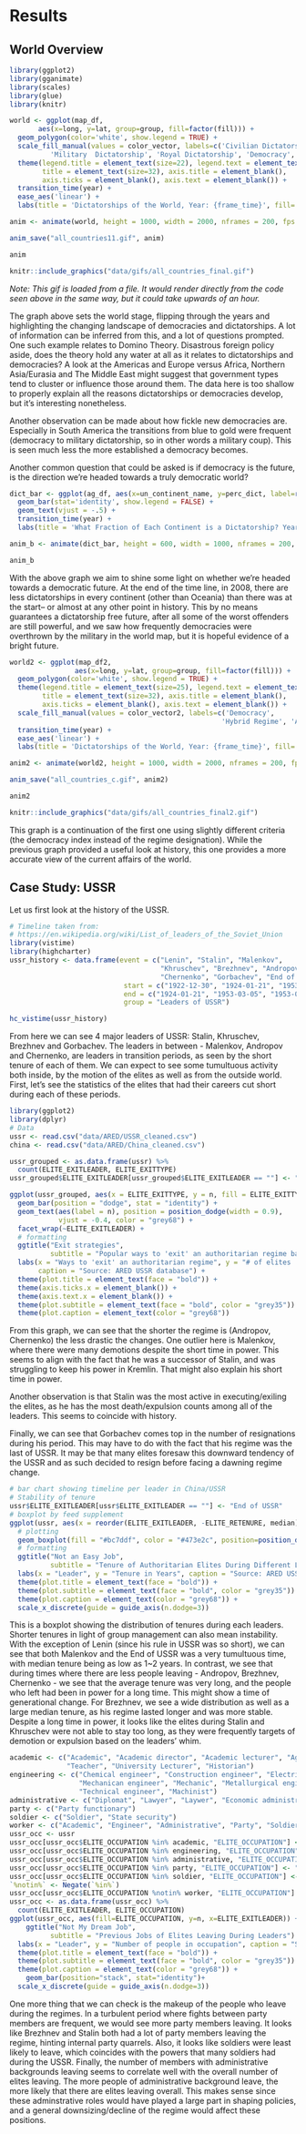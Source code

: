 # Results

## World Overview

```r

library(ggplot2)
library(gganimate)
library(scales)
library(glue)
library(knitr)

```

```r
world <- ggplot(map_df, 
       aes(x=long, y=lat, group=group, fill=factor(fill))) +
  geom_polygon(color='white', show.legend = TRUE) +
  scale_fill_manual(values = color_vector, labels=c('Civilian Dictatorship', 
          'Military  Dictatorship', 'Royal Dictatorship', 'Democracy', 'NA')) +
  theme(legend.title = element_text(size=22), legend.text = element_text(size=15),
        title = element_text(size=32), axis.title = element_blank(), 
        axis.ticks = element_blank(), axis.text = element_blank()) +
  transition_time(year) +
  ease_aes('linear') +
  labs(title = 'Dictatorships of the World, Year: {frame_time}', fill='Gov. Type')


```

```r

anim <- animate(world, height = 1000, width = 2000, nframes = 200, fps = 15, end_pause = 45, renderer = gifski_renderer())

anim_save("all_countries11.gif", anim)

anim

```

```r

knitr::include_graphics("data/gifs/all_countries_final.gif")

```

*Note: This gif is loaded from a file. It would render directly from the code seen above in the same way, but it could take upwards of an hour.*

The graph above sets the world stage, flipping through the years and highlighting the changing landscape of democracies and dictatorships. A lot of information can be inferred from this, and a lot of questions prompted. One such example relates to Domino Theory. Disastrous foreign policy aside, does the theory hold any water at all as it relates to dictatorships and democracies? A look at the Americas and Europe versus Africa, Northern Asia/Eurasia and The Middle East might suggest that government types tend to cluster or influence those around them. The data here is too shallow to properly explain all the reasons dictatorships or democracies develop, but it's interesting nonetheless. 

Another observation can be made about how fickle new democracies are. Especially in South America the transitions from blue to gold were frequent (democracy to military dictatorship, so in other words a military coup). This is seen much less the more established a democracy becomes.

Another common question that could be asked is if democracy is the future, is the direction we're headed towards a truly democratic world?


```r

dict_bar <- ggplot(ag_df, aes(x=un_continent_name, y=perc_dict, label=round(perc_dict, 2), fill=un_continent_name)) + 
  geom_bar(stat='identity', show.legend = FALSE) + 
  geom_text(vjust = -.5) +
  transition_time(year) +
  labs(title = 'What Fraction of Each Continent is a Dictatorship? Year: {frame_time}', x = "Continent", y = "Fraction")


```

```r

anim_b <- animate(dict_bar, height = 600, width = 1000, nframes = 200, fps = 10, end_pause = 30, renderer = gifski_renderer())

anim_b

```

With the above graph we aim to shine some light on whether we're headed towards a democratic future. At the end of the time line, in 2008, there are less dictatorships in every continent (other than Oceania) than there was at the start-- or almost at any other point in history. This by no means guarantees a dictatorship free future, after all some of the worst offenders are still powerful, and we saw how frequently democracies were overthrown by the military in the world map, but it is hopeful evidence of a bright future. 

```r

world2 <- ggplot(map_df2, 
                aes(x=long, y=lat, group=group, fill=factor(fill))) +
  geom_polygon(color='white', show.legend = TRUE) +
  theme(legend.title = element_text(size=25), legend.text = element_text(size=18),
        title = element_text(size=32), axis.title = element_blank(), 
        axis.ticks = element_blank(), axis.text = element_blank()) +
  scale_fill_manual(values = color_vector2, labels=c('Democracy', 
                                                    'Hybrid Regime', 'Authoritarian Regime', 'NA')) + 
  transition_time(year) +
  ease_aes('linear') +
  labs(title = 'Dictatorships of the World, Year: {frame_time}', fill='Gov Type')


```

```r

anim2 <- animate(world2, height = 1000, width = 2000, nframes = 200, fps = 20, end_pause = 60, renderer = gifski_renderer())

anim_save("all_countries_c.gif", anim2)

anim2

```

```r

knitr::include_graphics("data/gifs/all_countries_final2.gif")

```

This graph is a continuation of the first one using slightly different criteria (the democracy index instead of the regime designation). While the previous graph provided a useful look at history, this one provides a more accurate view of the current affairs of the world.


## Case Study: USSR

Let us first look at the history of the USSR.

```r
# Timeline taken from:
# https://en.wikipedia.org/wiki/List_of_leaders_of_the_Soviet_Union
library(vistime)
library(highcharter)
ussr_history <- data.frame(event = c("Lenin", "Stalin", "Malenkov", 
                                     "Khruschev", "Brezhnev", "Andropov", 
                                     "Chernenko", "Gorbachev", "End of USSR"), 
                            start = c("1922-12-30", "1924-01-21", "1953-03-05", "1953-09-14", "1964-10-14", "1982-11-10", "1984-02-09", "1985-03-10", "1991-12-25"), 
                            end = c("1924-01-21", "1953-03-05", "1953-09-14", "1964-10-14", "1982-11-10", "1984-02-09", "1985-03-10", "1991-12-25", "2000-01-01"), 
                            group = "Leaders of USSR")

hc_vistime(ussr_history)
```

From here we can see 4 major leaders of USSR: Stalin, Khruschev, Brezhnev and Gorbachev. The leaders in between - Malenkov, Andropov and Chernenko, are leaders in transition periods, as seen by the short tenure of each of them. We can expect to see some tumultuous activity both inside, by the motion of the elites as well as from the outside world. First, let's see the statistics of the elites that had their careers cut short during each of these periods.


```r
library(ggplot2) 
library(dplyr)
# Data
ussr <- read.csv("data/ARED/USSR_cleaned.csv")
china <- read.csv("data/ARED/China_cleaned.csv")

ussr_grouped <- as.data.frame(ussr) %>%
  count(ELITE_EXITLEADER, ELITE_EXITTYPE)
ussr_grouped$ELITE_EXITLEADER[ussr_grouped$ELITE_EXITLEADER == ""] <- "End of USSR"

ggplot(ussr_grouped, aes(x = ELITE_EXITTYPE, y = n, fill = ELITE_EXITTYPE)) +
  geom_bar(position = "dodge", stat = "identity") +
  geom_text(aes(label = n), position = position_dodge(width = 0.9), 
            vjust = -0.4, color = "grey68") +
  facet_wrap(~ELITE_EXITLEADER) +
  # formatting
  ggtitle("Exit strategies",
          subtitle = "Popular ways to 'exit' an authoritarian regime based on leaders") +
  labs(x = "Ways to 'exit' an authoritarian regime", y = "# of elites 'exiting' this way", 
       caption = "Source: ARED USSR database") +
  theme(plot.title = element_text(face = "bold")) +
  theme(axis.ticks.x = element_blank()) +
  theme(axis.text.x = element_blank()) +
  theme(plot.subtitle = element_text(face = "bold", color = "grey35")) +
  theme(plot.caption = element_text(color = "grey68"))
```

From this graph, we can see that the shorter the regime is (Andropov, Chernenko) the less drastic the changes. One outlier here is Malenkov, where there were many demotions despite the short time in power. This seems to align with the fact that he was a successor of Stalin, and was struggling to keep his power in Kremlin. That might also explain his short time in power.

Another observation is that Stalin was the most active in executing/exiling the elites, as he has the most death/expulsion counts among all of the leaders. This seems to coincide with history.

Finally, we can see that Gorbachev comes top in the number of resignations during his period. This may have to do with the fact that his regime was the last of USSR. It may be that many elites foresaw this downward tendency of the USSR and as such decided to resign before facing a dawning regime change.

```r
# bar chart showing timeline per leader in China/USSR
# Stability of tenure
ussr$ELITE_EXITLEADER[ussr$ELITE_EXITLEADER == ""] <- "End of USSR"
# boxplot by feed supplement 
ggplot(ussr, aes(x = reorder(ELITE_EXITLEADER, -ELITE_RETENURE, median), y = ELITE_RETENURE)) + 
  # plotting
  geom_boxplot(fill = "#bc7ddf", color = "#473e2c", position=position_dodge(1)) + 
  # formatting
  ggtitle("Not an Easy Job",
          subtitle = "Tenure of Authoritarian Elites During Different Leaders") +
  labs(x = "Leader", y = "Tenure in Years", caption = "Source: ARED USSR database") +
  theme(plot.title = element_text(face = "bold")) +
  theme(plot.subtitle = element_text(face = "bold", color = "grey35")) +
  theme(plot.caption = element_text(color = "grey68")) +
  scale_x_discrete(guide = guide_axis(n.dodge=3))
```

This is a boxplot showing the distribution of tenures during each leaders. Shorter tenures in light of group management can also mean instability. With the exception of Lenin (since his rule in USSR was so short), we can see that both
Malenkov and the End of USSR was a very tumultuous time, with median tenure being as low as 1~2 years. In contrast, we see that during times where there are less people leaving - Andropov, Brezhnev, Chernenko - we see that the average tenure was very long, and the people who left had been in power for a long time. This might show a time of generational change. For Brezhnev, we see a wide distribution as well as a large median tenure, as his regime lasted longer and was more stable. Despite a long time in power, it looks like the elites during Stalin and Khruschev were not able to stay too long, as they were frequently targets of demotion or expulsion based on the leaders' whim.

```r
academic <- c("Academic", "Academic director", "Academic lecturer", "Agricultural scientist", "Agronomist", "Economist", "Journalist", 
              "Teacher", "University Lecturer", "Historian")
engineering <- c("Chemical engineer", "Construction engineer", "Electrical engineer", "Electrician", "Factory engineer",
                 "Mechanican engineer", "Mechanic", "Metallurgical engineer", "Metalurgist", "Mining engineer", "Shipbuilding engineer",
                 "Technical engineer", "Machinist")
administrative <- c("Diplomat", "Lawyer", "Laywer", "Economic administrator", "Civil administrator", "Prosecutor", "Union organizer", "Trade unionist")
party <- c("Party functionary")
soldier <- c("Soldier", "State security")
worker <- c("Academic", "Engineer", "Administrative", "Party", "Soldier")
ussr_occ <- ussr
ussr_occ[ussr_occ$ELITE_OCCUPATION %in% academic, "ELITE_OCCUPATION"] <- "Academic"
ussr_occ[ussr_occ$ELITE_OCCUPATION %in% engineering, "ELITE_OCCUPATION"] <- "Engineer"
ussr_occ[ussr_occ$ELITE_OCCUPATION %in% administrative, "ELITE_OCCUPATION"] <- "Administrative"
ussr_occ[ussr_occ$ELITE_OCCUPATION %in% party, "ELITE_OCCUPATION"] <- "Party"
ussr_occ[ussr_occ$ELITE_OCCUPATION %in% soldier, "ELITE_OCCUPATION"] <- "Soldier"
`%notin%` <- Negate(`%in%`)
ussr_occ[ussr_occ$ELITE_OCCUPATION %notin% worker, "ELITE_OCCUPATION"] <- "Worker"
ussr_occ <- as.data.frame(ussr_occ) %>%
  count(ELITE_EXITLEADER, ELITE_OCCUPATION)
ggplot(ussr_occ, aes(fill=ELITE_OCCUPATION, y=n, x=ELITE_EXITLEADER)) + 
    ggtitle("Not My Dream Job",
          subtitle = "Previous Jobs of Elites Leaving During Leaders") +
  labs(x = "Leader", y = "Number of people in occupation", caption = "Source: ARED USSR database") +
  theme(plot.title = element_text(face = "bold")) +
  theme(plot.subtitle = element_text(face = "bold", color = "grey35")) +
  theme(plot.caption = element_text(color = "grey68")) +
    geom_bar(position="stack", stat="identity")+
  scale_x_discrete(guide = guide_axis(n.dodge=3))
```

One more thing that we can check is the makeup of the people who leave during the regimes. In a turbulent period where fights between
party members are frequent, we would see more party members leaving. It looks like Brezhnev and Stalin both had a lot of party members leaving the regime, hinting internal party quarrels. Also, it looks like soldiers were least likely to leave, which coincides with the powers that many soldiers had during the USSR. Finally, the number of members with administrative backgrounds leaving seems to correlate well with the overall number of elites leaving. The more people of administrative background leave, the more likely that there are elites leaving overall. This makes sense since these adminstrative roles would have played a large part in shaping policies, and a general downsizing/decline of the regime would affect these positions.